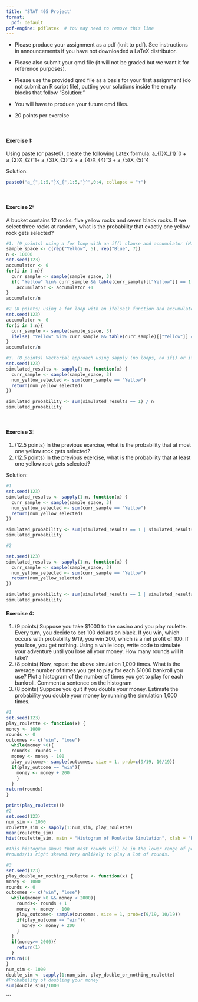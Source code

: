 ```yaml
---
title: 'STAT 405 Project'
format:
  pdf: default
pdf-engine: pdflatex  # You may need to remove this line
---
```


* Please produce your assignment as a pdf (knit to pdf).
See instructions in announcements if you have not downloaded a LaTeX distributor.


* Please also submit your
qmd file (it will not be graded but we want it for reference
purposes).
* Please use the provided qmd file as a basis for your first assignment
(do not submit an R script file), putting your solutions
inside the empty blocks that follow "Solution:"
* You will have to produce your future qmd files.
* 20 points per exercise

<br />




#### Exercise 1:
Using paste (or paste0), create the following Latex formula: a_{1}X_{1}ˆ0 + a_{2}X_{2}ˆ1+ a_{3}X_{3}ˆ2 + a_{4}X_{4}ˆ3 + a_{5}X_{5}ˆ4

Solution:
```r
paste0("a_{",1:5,"}X_{",1:5,"}^",0:4, collapse = "+")
```

<br />

#### Exercise 2:
A bucket contains 12 rocks: five yellow rocks and seven black rocks. If we select three rocks at random, what is the probability that exactly one yellow rock gets selected? 
```r
#1. (9 points) using a for loop with an if() clause and accumulator (Hint: The strategy is to sample 3 rocks without replacement from sample_space
sample_space <- c(rep("Yellow", 5), rep("Blue", 7))
n <- 10000
set.seed(123)
accumulator <- 0
for(i in 1:n){
  curr_sample <- sample(sample_space, 3)
  if( "Yellow" %in% curr_sample && table(curr_sample)[["Yellow"]] == 1 )
    accumulator <- accumulator +1
}
accumulator/n

#2 (8 points) using a for loop with an ifelse() function and accumulator
set.seed(123)
accumulator <- 0
for(i in 1:n){
  curr_sample <- sample(sample_space, 3)
  ifelse( "Yellow" %in% curr_sample && table(curr_sample)[["Yellow"]] == 1,  accumulator <- accumulator +1, next)
}
accumulator/n

#3. (8 points) Vectorial approach using sapply (no loops, no if() or ifelse(), no accumulator).
set.seed(123)
simulated_results <- sapply(1:n, function(x) {
  curr_sample <- sample(sample_space, 3)
  num_yellow_selected <- sum(curr_sample == "Yellow")
  return(num_yellow_selected)
})

simulated_probability <- sum(simulated_results == 1) / n
simulated_probability
```

<br />

#### Exercise 3:
1. (12.5 points) In the previous exercise, what is the probability that at most one yellow rock gets selected?
2. (12.5 points) In the previous exercise, what is the probability that at least one yellow rock gets selected?

Solution:
```r
#1
set.seed(123)
simulated_results <- sapply(1:n, function(x) {
  curr_sample <- sample(sample_space, 3)
  num_yellow_selected <- sum(curr_sample == "Yellow")
  return(num_yellow_selected)
})

simulated_probability <- sum(simulated_results == 1 | simulated_results == 0) / n
simulated_probability

#2

set.seed(123)
simulated_results <- sapply(1:n, function(x) {
  curr_sample <- sample(sample_space, 3)
  num_yellow_selected <- sum(curr_sample == "Yellow")
  return(num_yellow_selected)
})

simulated_probability <- sum(simulated_results == 1 | simulated_results == 2 | simulated_results == 3) / n
simulated_probability

```
#### Exercise 4:

1. (9 points) Suppose you take $1000 to the casino and you play roulette. Every turn, you decide to bet 100 dollars on black. If you win, which occurs with probability 9/19, you win 200, which is a net profit of 100. If you lose, you get nothing. Using a while loop, write code to simulate your adventure until you lose all your money. How many rounds will it take?
2. (8 points) Now, repeat the above simulation 1,000 times. What is the average number of times you get to play for each $1000 bankroll you use? Plot a histogram of the number of times you get to play for each bankroll. Comment a sentence on the histogram
3. (8 points) Suppose you quit if you double your money. Estimate the probability you double your money by running the simulation 1,000 times.
```r
#1
set.seed(123)
play_roulette <- function(x) {
money <- 1000
rounds <- 0
outcomes <- c("win", "lose")
  while(money >0){
  rounds<- rounds + 1
  money <- money - 100
  play_outcome<- sample(outcomes, size = 1, prob=c(9/19, 10/19))
  if(play_outcome == "win"){
    money <- money + 200
    }
  }
return(rounds)
}

print(play_roulette())
#2
set.seed(123)
num_sim <- 1000
roulette_sim <- sapply(1:num_sim, play_roulette)
mean(roulette_sim)
hist(roulette_sim, main = "Histogram of Roulette Simulation", xlab = "Rounds")

#This histogram shows that most rounds will be in the lower range of possible 
#rounds/is right skewed.Very unlikely to play a lot of rounds.

#3
set.seed(123)
play_double_or_nothing_roulette <- function(x) {
money <- 1000
rounds <- 0
outcomes <- c("win", "lose")
  while(money >0 && money < 2000){
    rounds<- rounds + 1
    money <- money - 100
    play_outcome<- sample(outcomes, size = 1, prob=c(9/19, 10/19))
    if(play_outcome == "win"){
      money <- money + 200
    }
  }
  if(money>= 2000){
    return(1)
  }
return(0)
}
num_sim <- 1000
double_sim <- sapply(1:num_sim, play_double_or_nothing_roulette)
#Probability of doubling your money
sum(double_sim)/1000

```

```

<br />




